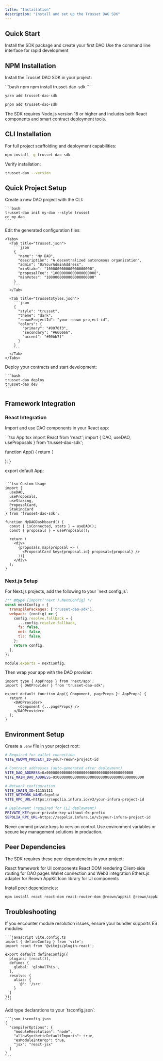 ```yaml
---
title: "Installation"
description: "Install and set up the Trusset DAO SDK"
---
```


## Quick Start

<CardGroup cols={2}>
  <Card title="NPM Installation" icon="npm" href="#npm-installation">
    Install the SDK package and create your first DAO
  </Card>
  <Card title="CLI Setup" icon="terminal" href="#cli-installation">
    Use the command line interface for rapid development
  </Card>
</CardGroup>

## NPM Installation

Install the Trusset DAO SDK in your project:

<CodeGroup>
```bash npm
npm install trusset-dao-sdk
```

```bash yarn
yarn add trusset-dao-sdk
```

```bash pnpm
pnpm add trusset-dao-sdk
```
</CodeGroup>

<Note>
The SDK requires Node.js version 18 or higher and includes both React components and smart contract deployment tools.
</Note>

## CLI Installation

For full project scaffolding and deployment capabilities:

```bash
npm install -g trusset-dao-sdk
```

Verify installation:

```bash
trusset-dao --version
```

## Quick Project Setup

<Steps>
  <Step title="Initialize New DAO">
    Create a new DAO project with the CLI:
    
    ```bash
    trusset-dao init my-dao --style trusset
    cd my-dao
    ```
  </Step>
  
  <Step title="Configure Your DAO">
    Edit the generated configuration files:
    
    <Tabs>
      <Tab title="trusset.json">
        ```json
        {
          "name": "My DAO",
          "description": "A decentralized autonomous organization",
          "admin": "0xYourAdminAddress",
          "minStake": "100000000000000000000",
          "proposalFee": "10000000000000000000",
          "minVotes": "1000000000000000000000"
        }
        ```
      </Tab>
      
      <Tab title="trussetStyles.json">
        ```json
        {
          "style": "trusset",
          "theme": "dark",
          "reownProjectId": "your-reown-project-id",
          "colors": {
            "primary": "#0070f3",
            "secondary": "#666666",
            "accent": "#00bb7f"
          }
        }
        ```
      </Tab>
    </Tabs>
  </Step>
  
  <Step title="Deploy & Develop">
    Deploy your contracts and start development:
    
    ```bash
    trusset-dao deploy
    trusset-dao dev
    ```
  </Step>
</Steps>

## Framework Integration

### React Integration

Import and use DAO components in your React app:

<CodeGroup>
```tsx App.tsx
import React from 'react';
import { DAO, useDAO, useProposals } from 'trusset-dao-sdk';

function App() {
  return (
    <div className="app">
      <DAO />
    </div>
  );
}

export default App;
```

```tsx Custom Usage
import { 
  useDAO, 
  useProposals, 
  useStaking,
  ProposalCard,
  StakingCard 
} from 'trusset-dao-sdk';

function MyDAODashboard() {
  const { isConnected, stats } = useDAO();
  const { proposals } = useProposals();
  
  return (
    <div>
      {proposals.map(proposal => (
        <ProposalCard key={proposal.id} proposal={proposal} />
      ))}
    </div>
  );
}
```
</CodeGroup>

### Next.js Setup

<Accordion title="Next.js Configuration">
For Next.js projects, add the following to your `next.config.js`:

```javascript next.config.js
/** @type {import('next').NextConfig} */
const nextConfig = {
  transpilePackages: ['trusset-dao-sdk'],
  webpack: (config) => {
    config.resolve.fallback = {
      ...config.resolve.fallback,
      fs: false,
      net: false,
      tls: false,
    };
    return config;
  },
};

module.exports = nextConfig;
```

Then wrap your app with the DAO provider:

```tsx pages/_app.tsx
import type { AppProps } from 'next/app';
import { DAOProvider } from 'trusset-dao-sdk';

export default function App({ Component, pageProps }: AppProps) {
  return (
    <DAOProvider>
      <Component {...pageProps} />
    </DAOProvider>
  );
}
```
</Accordion>

## Environment Setup

Create a `.env` file in your project root:

```bash .env
# Required for wallet connection
VITE_REOWN_PROJECT_ID=your-reown-project-id

# Contract addresses (auto-generated after deployment)
VITE_DAO_ADDRESS=0x0000000000000000000000000000000000000000
VITE_MAIN_DAO_ADDRESS=0x0000000000000000000000000000000000000000

# Network configuration
VITE_CHAIN_ID=11155111
VITE_NETWORK_NAME=Sepolia
VITE_RPC_URL=https://sepolia.infura.io/v3/your-infura-project-id

# Deployment (required for CLI deployment)
PRIVATE_KEY=your-private-key-without-0x-prefix
SEPOLIA_RPC_URL=https://sepolia.infura.io/v3/your-infura-project-id
```

<Warning>
Never commit private keys to version control. Use environment variables or secure key management solutions in production.
</Warning>

## Peer Dependencies

The SDK requires these peer dependencies in your project:

<ResponseField name="React" type=">=18.0.0" required>
React framework for UI components
</ResponseField>

<ResponseField name="react-dom" type=">=18.0.0" required>
React DOM rendering
</ResponseField>

<ResponseField name="react-router-dom" type=">=6.0.0" required>
Client-side routing for DAO pages
</ResponseField>

<ResponseField name="@reown/appkit" type=">=1.0.0" required>
Wallet connection and Web3 integration
</ResponseField>

<ResponseField name="@reown/appkit-adapter-ethers5" type=">=1.0.0" required>
Ethers.js adapter for Reown AppKit
</ResponseField>

<ResponseField name="lucide-react" type="^0.511.0" required>
Icon library for UI components
</ResponseField>

Install peer dependencies:

```bash
npm install react react-dom react-router-dom @reown/appkit @reown/appkit-adapter-ethers5 lucide-react
```

## Troubleshooting

<AccordionGroup>
  <Accordion title="Module resolution errors">
    If you encounter module resolution issues, ensure your bundler supports ES modules:
    
    ```javascript vite.config.ts
    import { defineConfig } from 'vite';
    import react from '@vitejs/plugin-react';
    
    export default defineConfig({
      plugins: [react()],
      define: {
        global: 'globalThis',
      },
      resolve: {
        alias: {
          '@': '/src'
        }
      }
    });
    ```
  </Accordion>
  
  <Accordion title="TypeScript errors">
    Add type declarations to your `tsconfig.json`:
    
    ```json tsconfig.json
    {
      "compilerOptions": {
        "moduleResolution": "node",
        "allowSyntheticDefaultImports": true,
        "esModuleInterop": true,
        "jsx": "react-jsx"
      }
    }
    ```
  </Accordion>
</AccordionGroup>